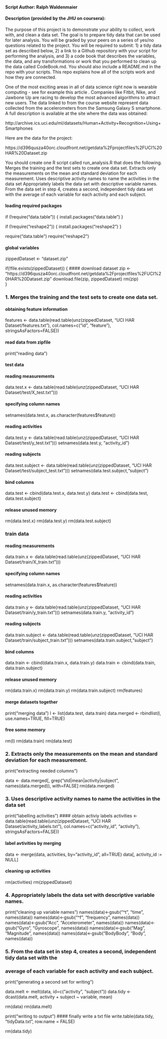 #### Script Author: Ralph Waldenmaier
#### Description (provided by the JHU on coursera):

The purpose of this project is to demonstrate your ability to collect, work with, and clean a data set. 
The goal is to prepare tidy data that can be used for later analysis. You will be graded by your peers 
on a series of yes/no questions related to the project. You will be required to submit: 1) a tidy data 
set as described below, 2) a link to a Github repository with your script for performing the analysis, 
and 3) a code book that describes the variables, the data, and any transformations or work that you 
performed to clean up the data called CodeBook.md. You should also include a README.md in the repo 
with your scripts. This repo explains how all of the scripts work and how they are connected.  

One of the most exciting areas in all of data science right now is wearable computing - see for example this article . Companies like Fitbit, Nike, and Jawbone Up are racing to develop the most advanced algorithms to attract new users. The data linked to from the course website represent data collected from the accelerometers from the Samsung Galaxy S smartphone. A full description is available at the site where the data was obtained: 

http://archive.ics.uci.edu/ml/datasets/Human+Activity+Recognition+Using+Smartphones 

Here are the data for the project: 

https://d396qusza40orc.cloudfront.net/getdata%2Fprojectfiles%2FUCI%20HAR%20Dataset.zip 

 You should create one R script called run_analysis.R that does the following. 
Merges the training and the test sets to create one data set.
Extracts only the measurements on the mean and standard deviation for each measurement. 
Uses descriptive activity names to name the activities in the data set
Appropriately labels the data set with descriptive variable names. 
From the data set in step 4, creates a second, independent tidy data set with the average of each variable for each activity and each subject.


#### loading required packages
if (!require("data.table")) {
  install.packages("data.table")
}

if (!require("reshape2")) {
  install.packages("reshape2")
}

require("data.table")
require("reshape2")

#### global variables
zippedDataset <- "dataset.zip"

if(!file.exists(zippedDataset))
{
  #### download dataset
  zip <- "https://d396qusza40orc.cloudfront.net/getdata%2Fprojectfiles%2FUCI%20HAR%20Dataset.zip"
  download.file(zip, zippedDataset)
  rm(zip)  
}

### 1. Merges the training and the test sets to create one data set.

#### obtaining feature information
features <- data.table(read.table(unz(zippedDataset, "UCI HAR Dataset/features.txt"), 
                                  col.names=c("id", "feature"), 
                                  stringsAsFactors=FALSE))
                                  
#### read data from zipfile
print("reading data")

#### test data
#### reading measurements
data.test.x <- data.table(read.table(unz(zippedDataset, "UCI HAR Dataset/test/X_test.txt")))

#### specifying column names
setnames(data.test.x, as.character(features$feature))

#### reading activities
data.test.y <- data.table(read.table(unz(zippedDataset, "UCI HAR Dataset/test/y_test.txt")))
setnames(data.test.y, "activity_id")

#### reading subjects
data.test.subject <- data.table(read.table(unz(zippedDataset, "UCI HAR Dataset/test/subject_test.txt")))
setnames(data.test.subject,"subject")

#### bind columns
data.test <- cbind(data.test.x, data.test.y)
data.test <- cbind(data.test, data.test.subject)

#### release unused memory
rm(data.test.x)
rm(data.test.y)
rm(data.test.subject)

### train data

#### reading measurements
data.train.x <- data.table(read.table(unz(zippedDataset, "UCI HAR Dataset/train/X_train.txt")))

#### specifying column names
setnames(data.train.x, as.character(features$feature))

#### reading activities
data.train.y <- data.table(read.table(unz(zippedDataset, "UCI HAR Dataset/train/y_train.txt")))
setnames(data.train.y, "activity_id")

#### reading subjects
data.train.subject <- data.table(read.table(unz(zippedDataset, "UCI HAR Dataset/train/subject_train.txt")))
setnames(data.train.subject,"subject")

#### bind columns
data.train <- cbind(data.train.x, data.train.y)
data.train <- cbind(data.train, data.train.subject)

#### release unused memory
rm(data.train.x)
rm(data.train.y)
rm(data.train.subject)
rm(features)


#### merge datasets together
print("merging data")
l <- list(data.test, data.train)
data.merged <- rbindlist(l, use.names=TRUE, fill=TRUE)


#### free some memory
rm(l)
rm(data.train)
rm(data.test)

### 2. Extracts only the measurements on the mean and standard deviation for each measurement. 

print("extracting needed columns")

data <- data.merged[, grep("std|mean|activity|subject", names(data.merged)), with=FALSE]
rm(data.merged)

### 3. Uses descriptive activity names to name the activities in the data set

print("labelling activities")
#### obtain activiy labels
activities <- data.table(read.table(unz(zippedDataset, "UCI HAR Dataset/activity_labels.txt"), 
                                  col.names=c("activity_id", "activity"), 
                                  stringsAsFactors=FALSE))

#### label avtivities by merging
data <- merge(data, activities, by="activity_id", all=TRUE)
data[, activity_id := NULL]

#### cleaning up activities
rm(activities)
rm(zippedDataset)

### 4. Appropriately labels the data set with descriptive variable names. 

print("cleaning up variable names")
names(data)<-gsub("^t", "time", names(data))
names(data)<-gsub("^f", "frequency", names(data))
names(data)<-gsub("Acc", "Accelerometer", names(data))
names(data)<-gsub("Gyro", "Gyroscope", names(data))
names(data)<-gsub("Mag", "Magnitude", names(data))
names(data)<-gsub("BodyBody", "Body", names(data))

### 5. From the data set in step 4, creates a second, independent tidy data set with the 
###     average of each variable for each activity and each subject.

print("generating a second set for writing")

data.melt <- melt(data, id=c("activity", "subject"))
data.tidy <- dcast(data.melt, activity + subject ~ variable, mean)

rm(data)
rm(data.melt)

print("writing to output")
#### finally write a txt file
write.table(data.tidy, "tidyData.txt", row.name = FALSE)

rm(data.tidy)


